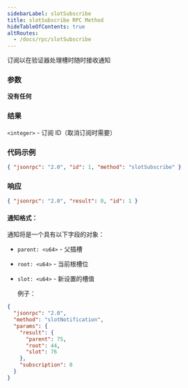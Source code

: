 ```yaml
---
sidebarLabel: slotSubscribe
title: slotSubscribe RPC Method
hideTableOfContents: true
altRoutes:
  - /docs/rpc/slotSubscribe
---
```


订阅以在验证器处理槽时随时接收通知

<DocSideBySide>

<DocLeftSide>

### 参数

**没有任何**

### 结果

`<integer>` - 订阅 ID（取消订阅时需要）

</DocLeftSide>

<DocRightSide>

### 代码示例

```json
{ "jsonrpc": "2.0", "id": 1, "method": "slotSubscribe" }
```

### 响应

```json
{ "jsonrpc": "2.0", "result": 0, "id": 1 }
```

</DocRightSide>
</DocSideBySide>

#### 通知格式：

通知将是一个具有以下字段的对象：

- `parent: <u64>` - 父插槽
- `root: <u64>` - 当前根槽位
- `slot: <u64>` - 新设置的槽值

  例子：

```json
{
  "jsonrpc": "2.0",
  "method": "slotNotification",
  "params": {
    "result": {
      "parent": 75,
      "root": 44,
      "slot": 76
    },
    "subscription": 0
  }
}
```
